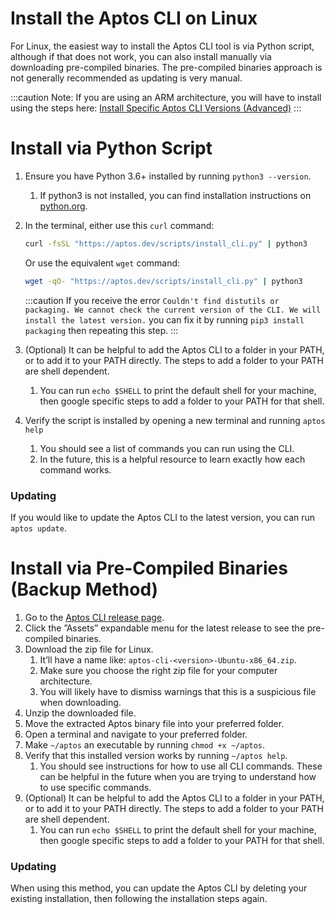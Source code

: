 # Install the Aptos CLI on Linux

For Linux, the easiest way to install the Aptos CLI tool is via Python script, although if that does not work, you can also install manually via downloading pre-compiled binaries. The pre-compiled binaries approach is not generally recommended as updating is very manual.

:::caution
Note: If you are using an ARM architecture, you will have to install using the steps here: [Install Specific Aptos CLI Versions (Advanced)](install-cli-specific-version.mdx)
:::

# Install via Python Script

1. Ensure you have Python 3.6+ installed by running `python3 --version`.
   1. If python3 is not installed, you can find installation instructions on [python.org](http://python.org).
2. In the terminal, either use this `curl` command:

   ```bash
   curl -fsSL "https://aptos.dev/scripts/install_cli.py" | python3
   ```

   Or use the equivalent `wget` command:

   ```bash
   wget -qO- "https://aptos.dev/scripts/install_cli.py" | python3
   ```

   :::caution
   If you receive the error `Couldn't find distutils or packaging. We cannot check the current version of the CLI. We will install the latest version.` you can fix it by running `pip3 install packaging` then repeating this step.
   :::

3. (Optional) It can be helpful to add the Aptos CLI to a folder in your PATH, or to add it to your PATH directly. The steps to add a folder to your PATH are shell dependent.
   1. You can run `echo $SHELL` to print the default shell for your machine, then google specific steps to add a folder to your PATH for that shell.
4. Verify the script is installed by opening a new terminal and running `aptos help`
   1. You should see a list of commands you can run using the CLI.
   2. In the future, this is a helpful resource to learn exactly how each command works.

### Updating

If you would like to update the Aptos CLI to the latest version, you can run `aptos update`.

# Install via Pre-Compiled Binaries (Backup Method)

1. Go to the [Aptos CLI release page](https://github.com/aptos-labs/aptos-core/releases?q=cli&expanded=true).
2. Click the ”Assets” expandable menu for the latest release to see the pre-compiled binaries.
3. Download the zip file for Linux.
   1. It’ll have a name like: `aptos-cli-<version>-Ubuntu-x86_64.zip`.
   2. Make sure you choose the right zip file for your computer architecture.
   3. You will likely have to dismiss warnings that this is a suspicious file when downloading.
4. Unzip the downloaded file.
5. Move the extracted Aptos binary file into your preferred folder.
6. Open a terminal and navigate to your preferred folder.
7. Make `~/aptos` an executable by running `chmod +x ~/aptos`.
8. Verify that this installed version works by running `~/aptos help`.
   1. You should see instructions for how to use all CLI commands. These can be helpful in the future when you are trying to understand how to use specific commands.
9. (Optional) It can be helpful to add the Aptos CLI to a folder in your PATH, or to add it to your PATH directly. The steps to add a folder to your PATH are shell dependent.
   1. You can run `echo $SHELL` to print the default shell for your machine, then google specific steps to add a folder to your PATH for that shell.

### Updating

When using this method, you can update the Aptos CLI by deleting your existing installation, then following the installation steps again.
